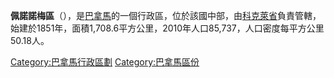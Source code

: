{{coord|8|31|7|N|80|21|19|W|region:PA-2_type:adm1st|display=title}}

'''佩諾諾梅區'''（{{lang-es|Distrito de Penonomé}}），是[[巴拿馬|巴拿馬]]的一個行政區，位於該國中部，由[[科克萊省|科克萊省]]負責管轄，始建於1851年，面積1,708.6平方公里，2010年人口85,737，人口密度每平方公里50.18人。

{{巴拿馬區份}}

{{Coclé Province}}

[[Category:巴拿馬行政區劃|Category:巴拿馬行政區劃]]
[[Category:巴拿馬區份|Category:巴拿馬區份]]


{{Panama-geo-stub}}